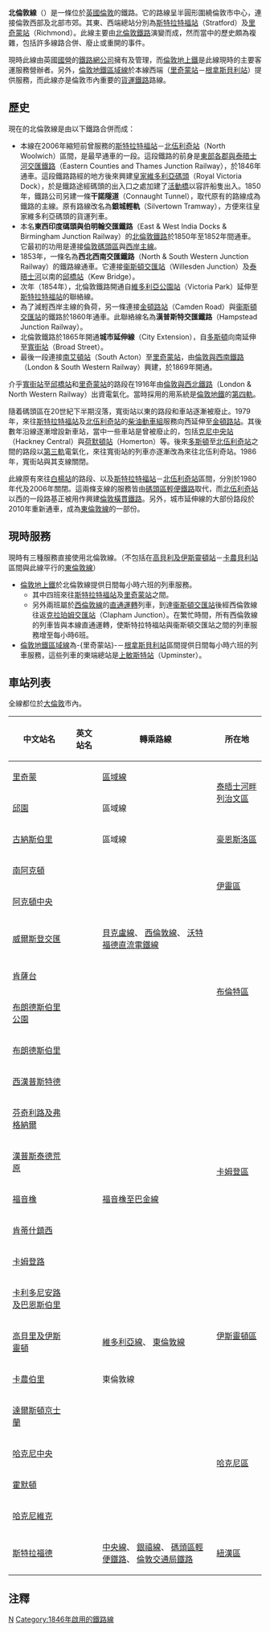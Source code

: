 {{noteTA
|1=zh-hans:线; zh-hk:綫; zh-tw:線;
}}
{{Infobox rail line
|box_width   = auto
|rail_name   = 北倫敦線
|image       = Unit 378005 at Canonbury.jpg
|caption     = 一列[[英鐵378型電力動車組|英鐵378型列車]]在[[卡農貝利站|卡農貝利站]]停靠（2010年6月）
|service_type= [[通勤鐵路|通勤鐵路]]、[[貨運鐵路|貨運鐵路]]、[[捷運系統|捷運系統]] 
|status      = 營運中
|locale      = [[大倫敦|大倫敦]]
|start       = [[里奇蒙站|里奇蒙站]]<br /> {{coord|51.463|-0.3|type:railwaystation_region:GB|display=inline|name=North London Line, Richmond terminus}}<br />[[斯特拉特福站|斯特拉特福站]]<br />{{coord|51.5422|-0.0033|type:railwaystation_region:GB|display=inline|name=North London Line, Stratford terminus}}
|stations    = 23
|lines       = 3 {{noteTag|name=North_and_West_London_Lines|1=包括使用此線往返[[斯特拉特福站|斯特拉特福站]]的[[西倫敦線|西倫敦線]]服務，以及使用-{里奇蒙站－根拿斯貝利站區間}-的[[倫敦地鐵區域線|倫敦地鐵區域線]]服務}}
|begin_operation=1846年 {{noteTag|name=opening|1=這是最早通車的一段的開通年份。詳見「歷史」一節}} 
|owner       = [[英國國鐵|英國國鐵]]
|operator    = [[倫敦地上鐵|倫敦地上鐵]]<br />[[倫敦地鐵區域線|倫敦地鐵區域線]]{{noteTag|name=LU}}
|depot       = [[衞斯頓車廠|衞斯頓車廠]]
|rollingstock = [[英鐵378型電力動車組|英鐵378型電力動車組]]<br />[[倫敦地鐵D78型列車|倫敦地鐵D78型列車]]{{noteTag|name=LU}} 
|fleet_size  = 一列車 4 節編組（英鐵378）<br />一列車 6 節編組（倫敦地鐵D78）{{noteTag|name=LU}}
|track       = 2 {{noteTag|name=noOfTracks|1=部份路段有[[四線鐵路|三線或四線並行]]}} 
|track_gauge = 1435毫米（[[標準軌|標準軌]]）
|electrified = 630[[伏特|伏特]][[直流電|直流電]][[第四軌|第四軌]]{{noteTag|name=LU|1=所有與[[倫敦地鐵區域線|倫敦地鐵區域線]]有關的服務和設施（如第四軌）均只限於根拿斯貝利站與-{里奇蒙站}-之間}}<br />750[[伏特|伏特]][[直流電|直流電]][[第三軌|第三軌]]<br />25千伏[[高架電纜|高架電纜]]
|route_map   ={{北倫敦線RDT}}
}}

'''北倫敦線'''（{{lang-en|'''North London Line'''}}）是一條位於[[英國|英國]][[倫敦|倫敦]]的鐵路。它的路線呈半圓形圍繞倫敦市中心，連接倫敦西部及北部市郊。其東、西端總站分別為[[斯特拉特福站|斯特拉特福站]]（Stratford）及[[里奇蒙站|里奇蒙站]]（Richmond）。此線主要由[[北倫敦鐵路|北倫敦鐵路]]演變而成，然而當中的歷史頗為複雜，包括許多線路合併、廢止或重開的事件。

現時此線由英國[[國營|國營]]的[[鐵路網公司_(英國)|鐵路網公司]]擁有及管理，而[[倫敦地上鐵|倫敦地上鐵]]是此線現時的主要客運服務營辦者。另外，[[倫敦地鐵|倫敦地鐵]][[區域線|區域線]]於本線西端（[[里奇蒙站|里奇蒙站]]－[[根拿斯貝利站|根拿斯貝利站]]）提供服務，而此線亦是倫敦市內重要的[[貨運鐵路|貨運鐵路]]路線。

==歷史==
現在的北倫敦線是由以下鐵路合併而成：
* 本線在2006年縮短前曾服務的[[斯特拉特福站|斯特拉特福站]]－[[北伍利奇站|北伍利奇站]]（North Woolwich）區間，是最早通車的一段。這段鐵路的前身是[[東部各郡與泰晤士河交匯鐵路|東部各郡與泰晤士河交匯鐵路]]（Eastern Counties and Thames Junction Railway），於1846年通車。這段鐵路路經的地方後來興建[[皇家維多利亞碼頭|皇家維多利亞碼頭]]（Royal Victoria Dock），於是鐵路途經碼頭的出入口之處加建了[[活動橋|活動橋]]以容許船隻出入。1850年，鐵路公司另建一條'''干諾隧道'''（Connaught Tunnel），取代原有的路線成為鐵路的主線。原有路線改名為'''銀城輕軌'''（Silvertown Tramway），方便來往皇家維多利亞碼頭的貨運列車。
* 本名'''東西印度碼頭與伯明翰交匯鐵路'''（East & West India Docks & Birmingham Junction Railway）的[[北倫敦鐵路|北倫敦鐵路]]於1850年至1852年間通車。它最初的功用是連接[[倫敦碼頭區|倫敦碼頭區]]與[[西岸主線|西岸主線]]。
* 1853年，一條名為'''西北西南交匯鐵路'''（North & South Western Junction Railway）的鐵路線通車。它連接[[衞斯頓交匯站|衞斯頓交匯站]]（Willesden Junction）及[[泰晤士河|泰晤士河]]以南的[[邱橋站|邱橋站]]（Kew Bridge）。
* 次年（1854年），北倫敦鐵路開通自[[維多利亞公園站_(倫敦)|維多利亞公園站]]（Victoria Park）延伸至[[斯特拉特福站|斯特拉特福站]]的聯絡線。
* 為了減輕西岸主線的負荷，另一條連接[[金頓路站|金頓路站]]（Camden Road）與[[衞斯頓交匯站|衞斯頓交匯站]]的鐵路於1860年通車。此聯絡線名為'''漢普斯特交匯鐵路'''（Hampstead Junction Railway）。
* 北倫敦鐵路於1865年開通'''城市延伸線'''（City Extension），自[[多斯頓|多斯頓]]向南延伸至[[寬街站|寬街站]]（Broad Street）。
* 最後一段連接[[南艾頓站|南艾頓站]]（South Acton）至[[里奇蒙站|里奇蒙站]]，由[[倫敦與西南鐵路|倫敦與西南鐵路]]（London & South Western Railway）興建，於1869年開通。

介乎[[寬街站|寬街站]]至[[邱橋站|邱橋站]]和[[里奇蒙站|里奇蒙站]]的路段在1916年由[[倫敦與西北鐵路|倫敦與西北鐵路]]（London & North Western Railway）出資電氣化。當時採用的用系統是[[倫敦地鐵|倫敦地鐵]]的[[第四軌|第四軌]]。

隨着碼頭區在20世紀下半期沒落，寬街站以東的路段和車站逐漸被廢止。1979年，來往[[斯特拉特福站|斯特拉特福站]]及[[北伍利奇站|北伍利奇站]]的[[柴油動車組|柴油動車組]]服務向西延伸至[[金頓路站|金頓路站]]。其後數年沿線逐漸增設新車站，當中一些車站是曾被廢止的，包括[[克尼中央站|克尼中央站]]（Hackney Central）與[[荷默頓站|荷默頓站]]（Homerton）等。後來[[多斯頓|多斯頓]]至[[北伍利奇站|北伍利奇站]]之間的路段以[[第三軌|第三軌]]電氣化，來往寬街站的列車亦逐漸改為來往北伍利奇站。1986年，寬街站與其支線關閉。

此線原有來往[[白楊站|白楊站]]的路段、以及[[斯特拉特福站|斯特拉特福站]]－[[北伍利奇站|北伍利奇站]]區間，分別於1980年代及2006年關閉。這兩條支線的服務皆由[[碼頭區輕便鐵路|碼頭區輕便鐵路]]取代，而[[北伍利奇站|北伍利奇站]]以西的一段路基正被用作興建[[倫敦橫貫鐵路|倫敦橫貫鐵路]]。另外，城市延伸線的大部份路段於2010年重新通車，成為[[東倫敦線|東倫敦線]]的一部份。

==現時服務==
現時有三種服務直接使用北倫敦線。（不包括在[[高貝利及伊斯靈頓站|高貝利及伊斯靈頓站]]－[[卡農貝利站|卡農貝利站]]區間與此線平行的[[東倫敦線|東倫敦線]]）

* [[倫敦地上鐵|倫敦地上鐵]]於北倫敦線提供日間每小時六班的列車服務。
** 其中四班來往[[斯特拉特福站|斯特拉特福站]]及[[里奇蒙站|里奇蒙站]]之間。
** 另外兩班屬於[[西倫敦線|西倫敦線]]的[[直通運轉|直通運轉]]列車，到達[[衞斯頓交匯站|衞斯頓交匯站]]後經西倫敦線往返[[克拉珀姆交匯站|克拉珀姆交匯站]]（Clapham Junction）。在繁忙時間，所有西倫敦線的列車皆與本線直通運轉，使斯特拉特福站與衞斯頓交匯站之間的列車服務增至每小時6班。
* [[倫敦地鐵區域線|倫敦地鐵區域線]]為-{里奇蒙站}-－[[根拿斯貝利站|根拿斯貝利站]]區間提供日間每小時六班的列車服務，這些列車的東端總站是[[上敏斯特站|上敏斯特站]]（Upminster）。

==車站列表==
全線都位於[[大倫敦|大倫敦]]市內。
{| class=wikitable
|-
!中文站名
!英文站名
!轉乘路線
!所在地
|-style="border-top:solid 3px #{{LOG color}};"
|[[里奇蒙站_(倫敦)|里奇蒙]]
|{{lang|en|Richmond}}
|{{rint|london|district}} [[區域線|區域線]]
|rowspan=2|[[泰晤士河畔列治文區|泰晤士河畔列治文區]]
|-
|[[邱園站|邱園]]
|{{lang|en|Kew Gardens}}
|{{rint|london|district}} 區域線
|-
|[[古納斯伯里站|古納斯伯里]]
|{{lang|en|Gunnersbury}}
|{{rint|london|district}} 區域線
|[[豪恩斯洛區|豪恩斯洛區]]
|-
|[[南阿克頓站|南阿克頓]]
|{{lang|en|South Acton}}
|
|rowspan=2|[[伊靈區|伊靈區]]
|-
|[[阿克頓中央站|阿克頓中央]]
|{{lang|en|Acton Central}}
|
|-
|[[威爾斯登交匯站|威爾斯登交匯]]
|{{lang|en|Willesden Junction}}
|{{rint|london|bakerloo}} [[貝克盧線|貝克盧線]]、{{rint|london|overground}} [[西倫敦線|西倫敦線]]、{{rint|london|overground}} [[沃特福德直流電鐵線|沃特福德直流電鐵線]]
|rowspan=4|[[布倫特區|布倫特區]]
|-
|[[肯薩台站|肯薩台]]
|{{lang|en|Kensal Rise}}
|
|-
|[[布朗德斯伯里公園站|布朗德斯伯里公園]]
|{{lang|en|Brondesbury Park}}
|
|-
|[[布朗德斯伯里站|布朗德斯伯里]]
|{{lang|en|Brondesbury}}
|
|-
|[[西漢普斯泰德車站|西漢普斯特德]]
|{{lang|en|West Hampstead}}
|
|rowspan=6|[[卡姆登區|卡姆登區]]
|-
|[[芬奇利路及弗格納爾站|芬奇利路及弗格納爾]]
|{{lang|en|Finchley Road & Frognal}}
|
|-
|[[漢普斯泰德荒原站|漢普斯泰德荒原]]
|{{lang|en|Hampstead Heath}}
|
|-
|[[福音橡站|福音橡]]
|{{lang|en|Gospel Oak}}
|{{rint|london|overground}} [[福音橡至巴金線|福音橡至巴金線]]
|-
|[[肯蒂什鎮西站|肯蒂什鎮西]]
|{{lang|en|Kentish Town West}}
|
|-
|[[卡姆登路站|卡姆登路]]
|{{lang|en|Camden Road}}
|
|-
|[[卡利多尼安路及巴恩斯伯里站|卡利多尼安路及巴恩斯伯里]]
|{{lang|en|Caledonian Road & Barnsbury}}
|
|rowspan=3|[[伊斯靈頓區|伊斯靈頓區]]
|-
|[[高貝里及伊斯靈頓站|高貝里及伊斯靈頓]]
|{{lang|en|Highbury & Islington}}
|{{rint|london|victoria}} [[維多利亞線|維多利亞線]]、{{rint|london|overground}} [[東倫敦線|東倫敦線]]
|-
|[[卡農伯里站|卡農伯里]]
|{{lang|en|Canonbury}}
|{{rint|london|overground}} 東倫敦線
|-
|[[達爾斯頓京士蘭站|達爾斯頓京士蘭]]
|{{lang|en|Dalston Kingsland}}
|
|rowspan=4|[[哈克尼區|哈克尼區]]
|-
|[[哈克尼中央站|哈克尼中央]]
|{{lang|en|Hackney Central}}
|
|-
|[[霍默頓站|霍默頓]]
|{{lang|en|Homerton}}
|
|-
|[[哈克尼維克站|哈克尼維克]]
|{{lang|en|Hackney Wick}}
|
|-
|[[斯特拉福德站|斯特拉福德]]
|{{lang|en|Stratford}}
|{{rint|london|central}} [[中央線_(倫敦地鐵)|中央線]]、{{rint|london|jubilee}} [[銀禧線|銀禧線]]、{{rint|london|dlr}} [[碼頭區輕便鐵路|碼頭區輕便鐵路]]、{{rint|london|crossrail}} [[倫敦交通局鐵路|倫敦交通局鐵路]]
|[[紐漢區|紐漢區]]
|}

==注釋==
<div class="references-small">{{notefoot}}</div>

{{倫敦公共交通}}
{{倫敦地上鐵北倫敦線}}
[[Category:倫敦地上鐵路線|N]]
[[Category:1846年啟用的鐵路線|Category:1846年啟用的鐵路線]]
